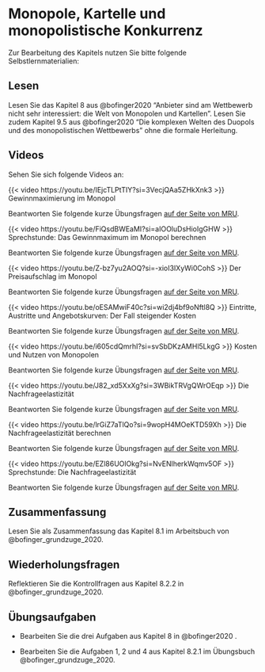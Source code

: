 # Monopole, Kartelle und monopolistische Konkurrenz

Zur Bearbeitung des Kapitels nutzen Sie bitte folgende Selbstlernmaterialien:

## Lesen

Lesen Sie das Kapitel 8 aus @bofinger2020 "Anbieter sind am Wettbewerb nicht sehr interessiert: die Welt von Monopolen und Kartellen". Lesen Sie zudem Kapitel 9.5 aus @bofinger2020 "Die komplexen Welten des Duopols und des monopolistischen Wettbewerbs" ohne die formale Herleitung.

## Videos

Sehen Sie sich folgende Videos an:

::: {#vid-mono1}
{{< video https://youtu.be/IEjcTLPtTIY?si=3VecjQAa5ZHkXnk3 >}}
Gewinnmaximierung im Monopol
:::

Beantworten Sie folgende kurze Übungsfragen [auf der Seite von MRU](https://mru.org/practice-questions/maximizing-profit-under-monopoly-practice-questions).

::: {.callout-tip collapse="true" title="Video: Sprechstunde: Das Gewinnmaximum im Monopol berechnen"}
<div>

::: {#vid-mon2}
{{< video https://youtu.be/FiQsdBWEaMI?si=aIOOluDsHioIgGHW >}} 
Sprechstunde: Das Gewinnmaximum im Monopol berechnen
:::

</div>

Beantworten Sie folgende kurze Übungsfragen [auf der Seite von MRU](https://mru.org/practice-questions/office-hours-calculating-monopoly-profit-practice-questions).
:::

::: {.callout-tip collapse="true" title="Video: Der Preisaufschlag im Monopol"}
<div>

::: {#vid-mon3}
{{< video https://youtu.be/Z-bz7yu2AOQ?si=-xioI3IXyWi0CohS >}} 
Der Preisaufschlag im Monopol
:::

</div>

Beantworten Sie folgende kurze Übungsfragen [auf der Seite von MRU](https://mru.org/practice-questions/monopoly-markup-practice-questions).
:::

::: {.callout-tip collapse="true" title="Video: Eintritte, Austritte und Angebotskurven: Der Fall steigender Kosten"}
<div>

::: {#vid-mon4}
{{< video https://youtu.be/oESAMwiF40c?si=wi2dj4bf9oNftl8Q >}} 
Eintritte, Austritte und Angebotskurven: Der Fall steigender Kosten
:::

</div>

Beantworten Sie folgende kurze Übungsfragen [auf der Seite von MRU](https://mru.org/practice-questions/consumer-optimization-practice-questions).
:::




::: {.callout-tip collapse="true" title="Video: Kosten und Nutzen von Monopolen"}
<div>

::: {#vid-mon5}
{{< video https://youtu.be/i605cdQmrhI?si=svSbDKzAMHl5LkgG >}}
Kosten und Nutzen von Monopolen
:::

</div>

Beantworten Sie folgende kurze Übungsfragen [auf der Seite von MRU](https://mru.org/practice-questions/costs-and-benefits-monopoly-practice-questions).

:::



::: {.callout-note collapse="true" title="Bonusmaterial zur Nachfrageelastizität"}
<div>

::: {#vid-mon6}
{{< video https://youtu.be/J82_xd5XxXg?si=3WBikTRVgQWrOEqp >}}
Die Nachfrageelastizität
:::

</div>

Beantworten Sie folgende kurze Übungsfragen [auf der Seite von MRU](https://mru.org/practice-questions/elasticity-demand-practice-questions).




<div>

::: {#vid-mon7}
{{< video https://youtu.be/lrGiZ7aTlQo?si=9wopH4MOeKTD59Xh >}}
Die Nachfrageelastizität berechnen
:::

</div>

Beantworten Sie folgende kurze Übungsfragen [auf der Seite von MRU](https://mru.org/practice-questions/calculating-elasticity-demand-practice-questions).



<div>

::: {#vid-mon8}
{{< video  https://youtu.be/EZl86UOlOkg?si=NvENlherkWqmv5OF >}}
Sprechstunde: Die Nachfrageelastizität
:::

</div>

Beantworten Sie folgende kurze Übungsfragen [auf der Seite von MRU](https://mru.org/practice-questions/office-hours-elasticity-practice-questions).

:::


## Zusammenfassung

Lesen Sie als Zusammenfassung das Kapitel 8.1 im Arbeitsbuch von @bofinger_grundzuge_2020.

## Wiederholungsfragen

Reflektieren Sie die Kontrollfragen aus Kapitel 8.2.2 in @bofinger_grundzuge_2020.



## Übungsaufgaben

-   Bearbeiten Sie die drei Aufgaben aus Kapitel 8 in @bofinger2020 .

-   Bearbeiten Sie die Aufgaben 1, 2 und 4 aus Kapitel 8.2.1 im Übungsbuch @bofinger_grundzuge_2020.
